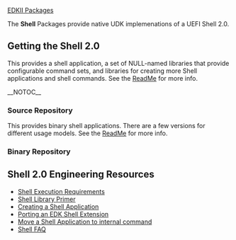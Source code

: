 {{UEFIShell}}
[[EDKII Packages]]

The '''Shell''' Packages provide native UDK implemenations of a UEFI Shell 2.0.

== Getting the Shell 2.0 ==
This provides a shell application, a set of NULL-named libraries that provide configurable command sets, and libraries for creating more Shell applications and shell commands. See the [https://edk2.svn.sourceforge.net/svnroot/edk2/trunk/edk2/ShellPkg/Readme.txt ReadMe] for more info.

__NOTOC__
===Source Repository===
{{Edk2SubPkg|ShellPkg}}
This provides binary shell applications.  There are a few versions for different usage models.  See the [https://edk2.svn.sourceforge.net/svnroot/edk2/trunk/edk2/ShellBinPkg/ReadMe.txt ReadMe] for more info.
===Binary Repository===
{{Edk2SubPkg|ShellBinPkg}}

==Shell 2.0 Engineering Resources==
*[[Shell Execution Requirements]]
*[[Shell Library Primer|Shell Library Primer]]
*[[Creating a Shell Application|Creating a Shell Application]]
*[[Porting an EDK Shell Extension|Porting an EDK Shell Extension]]
*[[Shell Application to internal command|Move a Shell Application to internal command]]
*[[Shell_FAQ |Shell FAQ]]